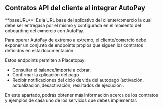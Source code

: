 
<HeroPattern />

## Contratos API del cliente al integrar AutoPay

<Note type="warning">
    **baseURL**: Es la URL base del aplicativo del cliente/comercio la cual debe ser entregada por el mismo y configurada en el momento del onboarding del comercio con AutoPay.
</Note>

Para operar AutoPay de extremo a extremo, el cliente/comercio debe exponer un conjunto de endpoints propios que siguen los contratos definidos en esta documentación.

Estos endpoints permiten a Placetopay:
- Consultar el balance/importe a cobrar.
- Confirmar la aplicación del pago
- Recibir notificaciones del ciclo de vida del autopago (activación, actualización, desactivación, resultados de ejecución).

En este apartado, podrás obtener más información acerca de los contratos y ejemplos de cada uno de los servicios que debes implementar.

<CenteredContainer>
  <ImageZoom
      src="/autopay-flow.png"
      alt="AutoPay flow"
      className="w-full h-auto shadow rounded-md my-0 transition-transform duration-300 ease-in-out cursor-pointer hover:scale-110 focus:scale-110"
  />
</CenteredContainer>
